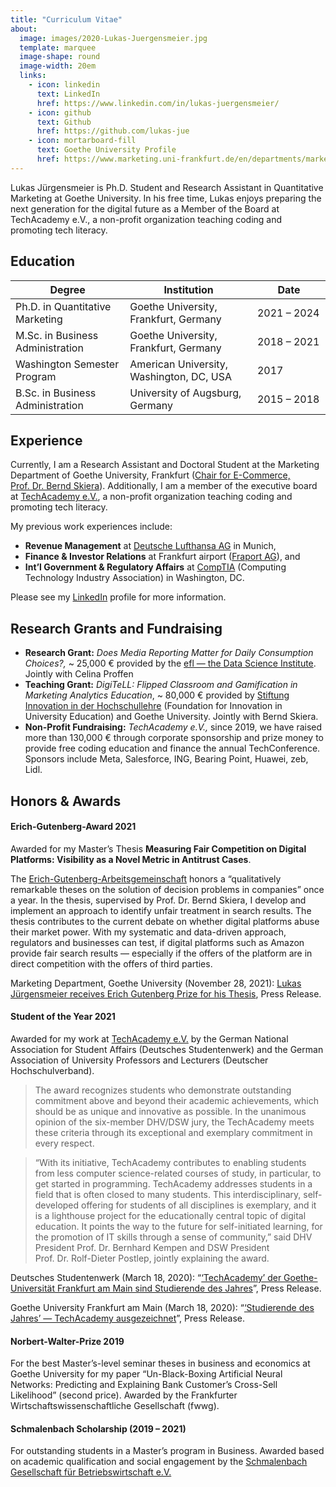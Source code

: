 ```yaml
---
title: "Curriculum Vitae"
about:
  image: images/2020-Lukas-Juergensmeier.jpg
  template: marquee
  image-shape: round
  image-width: 20em
  links:
    - icon: linkedin
      text: LinkedIn
      href: https://www.linkedin.com/in/lukas-juergensmeier/
    - icon: github
      text: Github
      href: https://github.com/lukas-jue
    - icon: mortarboard-fill
      text: Goethe University Profile
      href: https://www.marketing.uni-frankfurt.de/en/departments/marketing/professoren/skiera/team/doctoral-students/lukas-juergensmeier.html
---
```


Lukas Jürgensmeier is Ph.D. Student and Research Assistant in Quantitative Marketing at Goethe University. In his free time, Lukas enjoys preparing the next generation for the digital future as a Member of the Board at TechAcademy e.V., a non-profit organization teaching coding and promoting tech literacy.


## Education

| Degree                           | Institution                              | Date         |
|--------------------------|-----------------------------|-----------------|
| Ph.D. in Quantitative Marketing  | Goethe University, Frankfurt, Germany    | 2021 -- 2024 |
| M.Sc. in Business Administration | Goethe University, Frankfurt, Germany    | 2018 -- 2021 |
| Washington Semester Program      | American University, Washington, DC, USA | 2017         |
| B.Sc. in Business Administration | University of Augsburg, Germany          | 2015 -- 2018 |

## Experience

Currently, I am a Research Assistant and Doctoral Student at the Marketing Department of Goethe University, Frankfurt ([Chair for E-Commerce, Prof. Dr. Bernd Skiera](https://www.marketing.uni-frankfurt.de/en/departments/marketing/professoren/skiera/prof-dr-bernd-skiera.html)). Additionally, I am a member of the executive board at [TechAcademy e.V.](https://tech-academy.io/), a non-profit organization teaching coding and promoting tech literacy.

My previous work experiences include:

-   **Revenue Management** at [Deutsche Lufthansa AG](https://www.lufthansa.com/) in Munich,
-   **Finance & Investor Relations** at Frankfurt airport ([Fraport AG](https://www.fraport.com/)), and
-   **Int'l Government & Regulatory Affairs** at [CompTIA](https://www.comptia.org/) (Computing Technology Industry Association) in Washington, DC.

Please see my [LinkedIn](https://www.linkedin.com/in/lukas-juergensmeier) profile for more information.

## Research Grants and Fundraising

-   **Research Grant:** *Does Media Reporting Matter for Daily Consumption Choices?,* \~ 25,000 € provided by the [efl --- the Data Science Institute](https://www.eflab.de/). Jointly with Celina Proffen
-   **Teaching Grant:** *DigiTeLL: Flipped Classroom and Gamification in Marketing Analytics Education*, \~ 80,000 € provided by [Stiftung Innovation in der Hochschullehre](https://stiftung-hochschullehre.de/) (Foundation for Innovation in University Education) and Goethe University. Jointly with Bernd Skiera.
-   **Non-Profit Fundraising:** *TechAcademy e.V.,* since 2019, we have raised more than 130,000 € through corporate sponsorship and prize money to provide free coding education and finance the annual TechConference. Sponsors include Meta, Salesforce, ING, Bearing Point, Huawei, zeb, Lidl.

## Honors & Awards

#### **Erich-Gutenberg-Award 2021**

Awarded for my Master's Thesis **Measuring Fair Competition on Digital Platforms: Visibility as a Novel Metric in Antitrust Cases**.

The [Erich-Gutenberg-Arbeitsgemeinschaft](https://www.erich-gutenberg-arbeitsgemeinschaft.de/) honors a "qualitatively remarkable theses on the solution of decision problems in companies" once a year. In the thesis, supervised by Prof. Dr. Bernd Skiera, I develop and implement an approach to identify unfair treatment in search results. The thesis contributes to the current debate on whether digital platforms abuse their market power. With my systematic and data-driven approach, regulators and businesses can test, if digital platforms such as Amazon provide fair search results --- especially if the offers of the platform are in direct competition with the offers of third parties.

Marketing Department, Goethe University (November 28, 2021): [Lukas Jürgensmeier receives Erich Gutenberg Prize for his Thesis](https://www.marketing.uni-frankfurt.de/en/departments/marketing/news/details/article/lukas-juergensmeier-receives-erich-gutenberg-prize-for-his-thesis.html), Press Release.

#### Student of the Year 2021

Awarded for my work at [TechAcademy e.V.](https://tech-academy.io/) by the German National Association for Student Affairs (Deutsches Studentenwerk) and the German Association of University Professors and Lecturers (Deutscher Hochschulverband).

> The award recognizes students who demonstrate outstanding commitment above and beyond their academic achievements, which should be as unique and innovative as possible. In the unanimous opinion of the six-member DHV/DSW jury, the TechAcademy meets these criteria through its exceptional and exemplary commitment in every respect.

> "With its initiative, TechAcademy contributes to enabling students from less computer science-related courses of study, in particular, to get started in programming. TechAcademy addresses students in a field that is often closed to many students. This interdisciplinary, self-developed offering for students of all disciplines is exemplary, and it is a lighthouse project for the educationally central topic of digital education. It points the way to the future for self-initiated learning, for the promotion of IT skills through a sense of community," said DHV President Prof. Dr. Bernhard Kempen and DSW President Prof. Dr. Rolf-Dieter Postlep, jointly explaining the award.

Deutsches Studentenwerk (March 18, 2020): "['TechAcademy' der Goethe-Universität Frankfurt am Main sind Studierende des Jahres](https://www.studentenwerke.de/de/content/techacademy-e-v-werden-studierende-des)", Press Release.

Goethe University Frankfurt am Main (March 18, 2020): "['Studierende des Jahres' --- TechAcademy ausgezeichnet](https://aktuelles.uni-frankfurt.de/studium/studierende-des-jahres-techacademy-ausgezeichnet/)", Press Release.

#### **Norbert-Walter-Prize 2019**

For the best Master's-level seminar theses in business and economics at Goethe University for my paper "Un-Black-Boxing Artificial Neural Networks: Predicting and Explaining Bank Customer's Cross-Sell Likelihood" (second price). Awarded by the Frankfurter Wirtschaftswissenschaftliche Gesellschaft (fwwg).

#### Schmalenbach Scholarship (2019 -- 2021)

For outstanding students in a Master's program in Business. Awarded based on academic qualification and social engagement by the [Schmalenbach Gesellschaft für Betriebswirtschaft e.V.](https://www.schmalenbach.org/index.php/careercenter/schmalenbach-stipendium)

</p>
